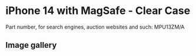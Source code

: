 
# iPhone 14  with MagSafe - Clear Case

Part number, for search engines, auction websites and such: MPU13ZM/A

## Image gallery

<div style={{ width: '100%', maxWidth: '768px' }}>
<GalleryComponent
    images={[
      {
        original: "/everysource/MPU13.webp",
        thumbnail: "/everypreview/MPU13.webp",
      },
      {
        original: "/everysource/MPU13_AV1.webp",
        thumbnail: "/everypreview/MPU13_AV1.webp",
      },
      {
        original: "/everysource/MPU13_AV2.webp",
        thumbnail: "/everypreview/MPU13_AV2.webp",
      },
      {
        original: "/everysource/MPU13_AV3.webp",
        thumbnail: "/everypreview/MPU13_AV3.webp",
      },
      {
        original: "/everysource/MPU13_AV4.webp",
        thumbnail: "/everypreview/MPU13_AV4.webp",
      },
      {
        original: "/everysource/MPU13_AV5.webp",
        thumbnail: "/everypreview/MPU13_AV5.webp",
      },
      {
        original: "/everysource/MPU13_AV6.webp",
        thumbnail: "/everypreview/MPU13_AV6.webp",
      },
      {
        original: "/everysource/MPU13_AV7.webp",
        thumbnail: "/everypreview/MPU13_AV7.webp",
      }
    ]}
  />
</div>